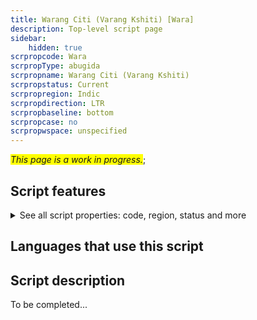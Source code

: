 ```yaml
---
title: Warang Citi (Varang Kshiti) [Wara]
description: Top-level script page
sidebar:
    hidden: true
scrpropcode: Wara
scrpropType: abugida
scrpropname: Warang Citi (Varang Kshiti)
scrpropstatus: Current
scrpropregion: Indic
scrpropdirection: LTR
scrpropbaseline: bottom
scrpropcase: no
scrpropwspace: unspecified
---
```


<span style='background-color:yellow'>_This page is a work in progress._</span>;


## Script features

<details>
<summary> See all script properties: code, region, status and more</summary>
<ScriptInfo />
</details>

## Languages that use this script

<WsList script='Wara' wsMax='5' />

## Script description

To be completed...

